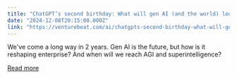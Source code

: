 ```yaml
---
title: "ChatGPT’s second birthday: What will gen AI (and the world) look like in another 2 years?"
date: "2024-12-08T20:15:00.000Z"
link: "https://venturebeat.com/ai/chatgpts-second-birthday-what-will-gen-ai-and-the-world-look-like-in-another-2-years/"
---
```


We've come a long way in 2 years. Gen AI is the future, but how is it reshaping enterprise? And when will we reach AGI and superintelligence?

[Read more](https://venturebeat.com/ai/chatgpts-second-birthday-what-will-gen-ai-and-the-world-look-like-in-another-2-years/)
